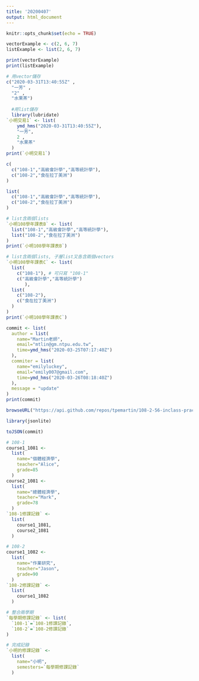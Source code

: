 ```yaml
---
title: '20200407'
output: html_document
---
```


```r
knitr::opts_chunk$set(echo = TRUE)
```

```r
vectorExample <- c(2, 6, 7)
listExample <- list(2, 6, 7)

print(vectorExample)
print(listExample)
```

```r
# 用vector儲存
c("2020-03-31T13:40:55Z" ,
  "一芳" ,
  "2" ,
  "水果茶")
  
  #用list儲存
  library(lubridate)
`小明交易1` <- list(
    ymd_hms("2020-03-31T13:40:55Z"),
    "一芳",
    2 ,
    "水果茶"
  )
print(`小明交易1`)
```
```r
c(
  c("108-1","高級會計學","高等統計學"), 
  c("108-2","食在拉丁美洲") 
)
```
```r
list(
  c("108-1","高級會計學","高等統計學"),
  c("108-2","食在拉丁美洲")
)
```
```r
# list含兩個lists
`小明108學年課表B` <- list(
  list("108-1","高級會計學","高等統計學"),
  list("108-2","食在拉丁美洲")
)
print(`小明108學年課表B`)
```
```r
# list含兩個lists, 子層list又各含兩個vectors
`小明108學年課表C` <- list(
  list(
    c("108-1"), # 可只寫 "108-1"
    c("高級會計學","高等統計學")
       ),
  list(
    c("108-2"),
    c("食在拉丁美洲")
  )
)
print(`小明108學年課表C`)
```
```r
commit <- list(
  author = list(
    name="Martin老師", 
    email="mtlin@gm.ntpu.edu.tw", 
    time=ymd_hms("2020-03-25T07:17:40Z")
  ),
  commiter = list(
    name="emilyluckey", 
    email="emily007@gmail.com", 
    time=ymd_hms("2020-03-26T08:18:40Z")
  ),
  message = "update"
)
print(commit)
```

```r
browseURL("https://api.github.com/repos/tpemartin/108-2-56-inclass-practice/commits") 
```

```r
library(jsonlite)

toJSON(commit)
```
```r
# 108-1 
course1_1081 <- 
  list(
    name="個體經濟學",
    teacher="Alice",
    grade=85
  )
course2_1081 <-
  list(
    name="總體經濟學",
    teacher="Mark",
    grade=78
  )
`108-1修課記錄` <- 
  list(
    course1_1081,
    course2_1081
  )

# 108-2
course1_1082 <- 
  list(
    name="作業研究",
    teacher="Jason",
    grade=90
  )
`108-2修課記錄` <- 
  list(
    course1_1082
  )

# 整合兩學期
`每學期修課記錄` <- list(
  `108-1`=`108-1修課記錄`,
  `108-2`=`108-2修課記錄`
)

# 完成記錄
`小明的修課記錄` <- 
  list(
    name="小明",
    semesters=`每學期修課記錄`
  )
```














